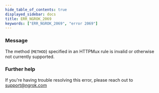 ```yaml
---
hide_table_of_contents: true
displayed_sidebar: docs
title: ERR_NGROK_2069
keywords: ["ERR_NGROK_2069", "error 2069"]
---
```


### Message

The method (`METHOD`) specified in an HTTPMux rule is invalid or otherwise not currently supported.

### Further help

If you're having trouble resolving this error, please reach out to [support@ngrok.com](mailto:support@ngrok.com?subject=Help%20with%20ERR_NGROK_2069)

